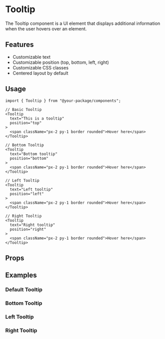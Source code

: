 
<Meta of={TooltipStories} />

# Tooltip

The Tooltip component is a UI element that displays additional information when the user hovers over an element.

## Features

- Customizable text
- Customizable position (top, bottom, left, right)
- Customizable CSS classes
- Centered layout by default

## Usage

```tsx
import { Tooltip } from "@your-package/components";

// Basic Tooltip
<Tooltip
  text="This is a tooltip"
  position="top"
>
  <span className="px-2 py-1 border rounded">Hover here</span>
</Tooltip>

// Bottom Tooltip
<Tooltip
  text="Bottom tooltip"
  position="bottom"
>
  <span className="px-2 py-1 border rounded">Hover here</span>
</Tooltip>

// Left Tooltip
<Tooltip
  text="Left tooltip"
  position="left"
>
  <span className="px-2 py-1 border rounded">Hover here</span>
</Tooltip>

// Right Tooltip
<Tooltip
  text="Right tooltip"
  position="right"
>
  <span className="px-2 py-1 border rounded">Hover here</span>
</Tooltip>
```

## Props

<Controls />

## Examples

### Default Tooltip

<Story of={TooltipStories.Default} />

### Bottom Tooltip

<Story of={TooltipStories.Bottom} />

### Left Tooltip

<Story of={TooltipStories.Left} />

### Right Tooltip

<Story of={TooltipStories.Right} />
